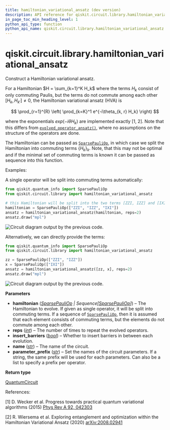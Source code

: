 ```yaml
---
title: hamiltonian_variational_ansatz (dev version)
description: API reference for qiskit.circuit.library.hamiltonian_variational_ansatz in the dev version of qiskit
in_page_toc_min_heading_level: 1
python_api_type: function
python_api_name: qiskit.circuit.library.hamiltonian_variational_ansatz
---
```


<span id="qiskit-circuit-library-hamiltonian-variational-ansatz" />

# qiskit.circuit.library.hamiltonian\_variational\_ansatz

<Function id="qiskit.circuit.library.hamiltonian_variational_ansatz" isDedicatedPage={true} github="https://github.com/Qiskit/qiskit/tree/stable/2.2/qiskit/circuit/library/n_local/evolved_operator_ansatz.py#L189-L279" signature="qiskit.circuit.library.hamiltonian_variational_ansatz(hamiltonian, reps=1, insert_barriers=False, name='HVA', parameter_prefix='t')">
  Construct a Hamiltonian variational ansatz.

  For a Hamiltonian $H = \sum_{k=1}^K H_k$ where the terms $H_k$ consist of only commuting Paulis, but the terms do not commute among each other $[H_k, H_{k'}] \neq 0$, the Hamiltonian variational ansatz (HVA) is

$$
\prod_{r=1}^{R} \left( \prod_{k=K}^1 e^{-i\theta_{k, r} H_k} \right)
$$

  where the exponentials $exp(-i\theta H_k)$ are implemented exactly \[1, 2]. Note that this differs from [`evolved_operator_ansatz()`](qiskit.circuit.library.evolved_operator_ansatz "qiskit.circuit.library.evolved_operator_ansatz"), where no assumptions on the structure of the operators are done.

  The Hamiltonian can be passed as [`SparsePauliOp`](qiskit.quantum_info.SparsePauliOp "qiskit.quantum_info.SparsePauliOp"), in which case we split the Hamiltonian into commuting terms $\{H_k\}_k$. Note, that this may not be optimal and if the minimal set of commuting terms is known it can be passed as sequence into this function.

  Examples:

  A single operator will be split into commuting terms automatically:

  ```python
  from qiskit.quantum_info import SparsePauliOp
  from qiskit.circuit.library import hamiltonian_variational_ansatz

  # this Hamiltonian will be split into the two terms [ZZI, IZZ] and [IXI]
  hamiltonian = SparsePauliOp(["ZZI", "IZZ", "IXI"])
  ansatz = hamiltonian_variational_ansatz(hamiltonian, reps=2)
  ansatz.draw("mpl")
  ```

  ![Circuit diagram output by the previous code.](/docs/images/api/qiskit/dev/qiskit-circuit-library-hamiltonian_variational_ansatz-1.avif)

  Alternatively, we can directly provide the terms:

  ```python
  from qiskit.quantum_info import SparsePauliOp
  from qiskit.circuit.library import hamiltonian_variational_ansatz

  zz = SparsePauliOp(["ZZI", "IZZ"])
  x = SparsePauliOp(["IXI"])
  ansatz = hamiltonian_variational_ansatz([zz, x], reps=2)
  ansatz.draw("mpl")
  ```

  ![Circuit diagram output by the previous code.](/docs/images/api/qiskit/dev/qiskit-circuit-library-hamiltonian_variational_ansatz-2.avif)

  **Parameters**

  *   **hamiltonian** ([*SparsePauliOp*](qiskit.quantum_info.SparsePauliOp "qiskit.quantum_info.SparsePauliOp") *| Sequence\[*[*SparsePauliOp*](qiskit.quantum_info.SparsePauliOp "qiskit.quantum_info.SparsePauliOp")*]*) – The Hamiltonian to evolve. If given as single operator, it will be split into commuting terms. If a sequence of [`SparsePauliOp`](qiskit.quantum_info.SparsePauliOp "qiskit.quantum_info.SparsePauliOp"), then it is assumed that each element consists of commuting terms, but the elements do not commute among each other.
  *   **reps** ([*int*](https://docs.python.org/3/library/functions.html#int "(in Python v3.13)")) – The number of times to repeat the evolved operators.
  *   **insert\_barriers** ([*bool*](https://docs.python.org/3/library/functions.html#bool "(in Python v3.13)")) – Whether to insert barriers in between each evolution.
  *   **name** ([*str*](https://docs.python.org/3/library/stdtypes.html#str "(in Python v3.13)")) – The name of the circuit.
  *   **parameter\_prefix** ([*str*](https://docs.python.org/3/library/stdtypes.html#str "(in Python v3.13)")) – Set the names of the circuit parameters. If a string, the same prefix will be used for each parameters. Can also be a list to specify a prefix per operator.

  **Return type**

  [QuantumCircuit](qiskit.circuit.QuantumCircuit "qiskit.circuit.QuantumCircuit")

  References:

  \[1] D. Wecker et al. Progress towards practical quantum variational algorithms (2015) [Phys Rev A 92, 042303](https://journals.aps.org/pra/abstract/10.1103/PhysRevA.92.042303)

  \[2] R. Wiersema et al. Exploring entanglement and optimization within the Hamiltonian Variational Ansatz (2020) [arXiv:2008.02941](https://arxiv.org/abs/2008.02941)
</Function>

